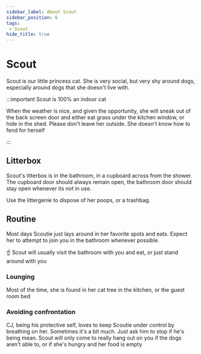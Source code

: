```yaml
---
sidebar_label: About Scout
sidebar_position: 6
tags:
 - Scout
hide_title: true
---
```


# Scout

Scout is our little princess cat. She is very social, but very shy around dogs, especially around dogs that she doesn't live with. 

:::important Scout is 100% an indoor cat

When the weather is nice, and given the opportunity, she will sneak out of the back screen door and either eat grass under the kitchen window, or hide in the shed. Please don't leave her outside. She doesn't know how to fend for herself

:::

## Litterbox

Scout's litterbox is in the bathroom, in a cupboard across from the shower. The cupboard door should always remain open, the bathroom door should stay open whenever its not in use. 

Use the littergenie to dispose of her poops, or a trashbag.

## Routine

Most days Scoutie just lays around in her favorite spots and eats. Expect her to attempt to join you in the bathroom whenever possible.

:point_up: Scout will usually visit the bathroom with you and eat, or just stand around with you

### Lounging

Most of the time, she is found in her cat tree in the kitchen, or the guest room bed

### Avoiding confrontation

CJ, being his protective self, loves to keep Scoutie under control by breathing on her. Sometimes it's a bit much. Just ask him to stop if he's being mean. Scout will only come to really hang out on you if the dogs aren't able to, or if she's hungry and her food is empty